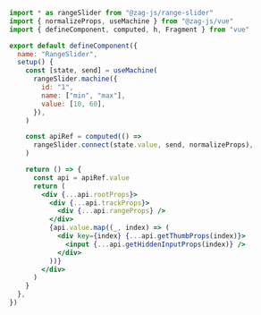 ```jsx
import * as rangeSlider from "@zag-js/range-slider"
import { normalizeProps, useMachine } from "@zag-js/vue"
import { defineComponent, computed, h, Fragment } from "vue"

export default defineComponent({
  name: "RangeSlider",
  setup() {
    const [state, send] = useMachine(
      rangeSlider.machine({
        id: "1",
        name: ["min", "max"],
        value: [10, 60],
      }),
    )

    const apiRef = computed(() =>
      rangeSlider.connect(state.value, send, normalizeProps),
    )

    return () => {
      const api = apiRef.value
      return (
        <div {...api.rootProps}>
          <div {...api.trackProps}>
            <div {...api.rangeProps} />
          </div>
          {api.value.map((_, index) => (
            <div key={index} {...api.getThumbProps(index)}>
              <input {...api.getHiddenInputProps(index)} />
            </div>
          ))}
        </div>
      )
    }
  },
})
```
